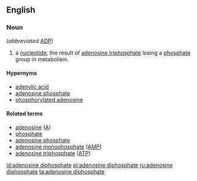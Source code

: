 ==English==
{{wikipedia}}

===Noun===
{{en-noun|-}} (''abbreviated'' [[ADP]])

# {{lb|en|biochemistry}} a [[nucleotide]], the result of [[adenosine triphosphate]] losing a [[phosphate]] group in metabolism.

====Hypernyms====
* [[adenylic acid]]
* [[adenosine phosphate]]
* [[phosphorylated adenosine]]

====Related terms====
* [[adenosine]] ([[A]])
* [[phosphate]]
* [[adenosine phosphate]]
* [[adenosine monophosphate]] ([[AMP]])
* [[adenosine triphosphate]] ([[ATP]])

[[id:adenosine diphosphate]]
[[pl:adenosine diphosphate]]
[[ru:adenosine diphosphate]]
[[ta:adenosine diphosphate]]
